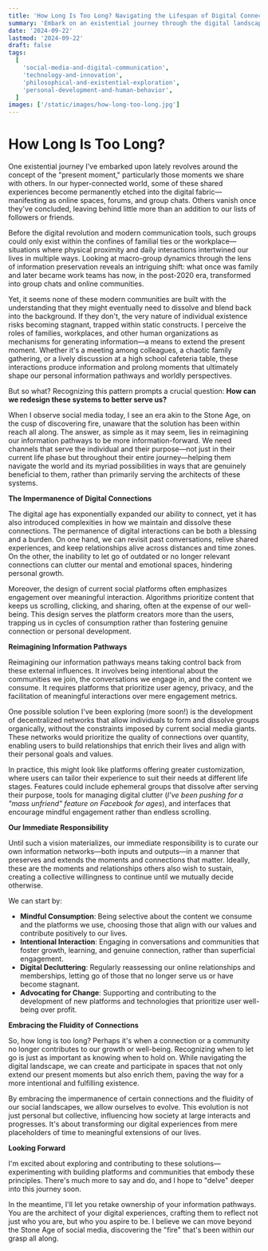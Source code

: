 ```yaml
---
title: 'How Long Is Too Long? Navigating the Lifespan of Digital Connections'
summary: 'Embark on an existential journey through the digital landscape, exploring the impermanence of online communities and reimagining how we can design more meaningful, fluid, and purpose-driven information pathways for the future.'
date: '2024-09-22'
lastmod: '2024-09-22'
draft: false
tags:
  [
    'social-media-and-digital-communication',
    'technology-and-innovation',
    'philosophical-and-existential-exploration',
    'personal-development-and-human-behavior',
  ]
images: ['/static/images/how-long-too-long.jpg']
---
```


# How Long Is Too Long?

One existential journey I've embarked upon lately revolves around the concept of the "present moment," particularly those moments we share with others. In our hyper-connected world, some of these shared experiences become permanently etched into the digital fabric—manifesting as online spaces, forums, and group chats. Others vanish once they've concluded, leaving behind little more than an addition to our lists of followers or friends.

Before the digital revolution and modern communication tools, such groups could only exist within the confines of familial ties or the workplace—situations where physical proximity and daily interactions intertwined our lives in multiple ways. Looking at macro-group dynamics through the lens of information preservation reveals an intriguing shift: what once was family and later became work teams has now, in the post-2020 era, transformed into group chats and online communities.

Yet, it seems none of these modern communities are built with the understanding that they might eventually need to dissolve and blend back into the background. If they don't, the very nature of individual existence risks becoming stagnant, trapped within static constructs. I perceive the roles of families, workplaces, and other human organizations as mechanisms for generating information—a means to extend the present moment. Whether it's a meeting among colleagues, a chaotic family gathering, or a lively discussion at a high school cafeteria table, these interactions produce information and prolong moments that ultimately shape our personal information pathways and worldly perspectives.

But so what? Recognizing this pattern prompts a crucial question: **How can we redesign these systems to better serve us?**

When I observe social media today, I see an era akin to the Stone Age, on the cusp of discovering fire, unaware that the solution has been within reach all along. The answer, as simple as it may seem, lies in reimagining our information pathways to be more information-forward. We need channels that serve the individual and their purpose—not just in their current life phase but throughout their entire journey—helping them navigate the world and its myriad possibilities in ways that are genuinely beneficial to them, rather than primarily serving the architects of these systems.

**The Impermanence of Digital Connections**

The digital age has exponentially expanded our ability to connect, yet it has also introduced complexities in how we maintain and dissolve these connections. The permanence of digital interactions can be both a blessing and a burden. On one hand, we can revisit past conversations, relive shared experiences, and keep relationships alive across distances and time zones. On the other, the inability to let go of outdated or no longer relevant connections can clutter our mental and emotional spaces, hindering personal growth.

Moreover, the design of current social platforms often emphasizes engagement over meaningful interaction. Algorithms prioritize content that keeps us scrolling, clicking, and sharing, often at the expense of our well-being. This design serves the platform creators more than the users, trapping us in cycles of consumption rather than fostering genuine connection or personal development.

**Reimagining Information Pathways**

Reimagining our information pathways means taking control back from these external influences. It involves being intentional about the communities we join, the conversations we engage in, and the content we consume. It requires platforms that prioritize user agency, privacy, and the facilitation of meaningful interactions over mere engagement metrics.

One possible solution I've been exploring (more soon!) is the development of decentralized networks that allow individuals to form and dissolve groups organically, without the constraints imposed by current social media giants. These networks would prioritize the quality of connections over quantity, enabling users to build relationships that enrich their lives and align with their personal goals and values.

In practice, this might look like platforms offering greater customization, where users can tailor their experience to suit their needs at different life stages. Features could include ephemeral groups that dissolve after serving their purpose, tools for managing digital clutter (_I've been pushing for a "mass unfriend" feature on Facebook for ages_), and interfaces that encourage mindful engagement rather than endless scrolling.

**Our Immediate Responsibility**

Until such a vision materializes, our immediate responsibility is to curate our own information networks—both inputs and outputs—in a manner that preserves and extends the moments and connections that matter. Ideally, these are the moments and relationships others also wish to sustain, creating a collective willingness to continue until we mutually decide otherwise.

We can start by:

- **Mindful Consumption**: Being selective about the content we consume and the platforms we use, choosing those that align with our values and contribute positively to our lives.
- **Intentional Interaction**: Engaging in conversations and communities that foster growth, learning, and genuine connection, rather than superficial engagement.
- **Digital Decluttering**: Regularly reassessing our online relationships and memberships, letting go of those that no longer serve us or have become stagnant.
- **Advocating for Change**: Supporting and contributing to the development of new platforms and technologies that prioritize user well-being over profit.

**Embracing the Fluidity of Connections**

So, how long is too long? Perhaps it's when a connection or a community no longer contributes to our growth or well-being. Recognizing when to let go is just as important as knowing when to hold on. While navigating the digital landscape, we can create and participate in spaces that not only extend our present moments but also enrich them, paving the way for a more intentional and fulfilling existence.

By embracing the impermanence of certain connections and the fluidity of our social landscapes, we allow ourselves to evolve. This evolution is not just personal but collective, influencing how society at large interacts and progresses. It's about transforming our digital experiences from mere placeholders of time to meaningful extensions of our lives.

**Looking Forward**

I'm excited about exploring and contributing to these solutions—experimenting with building platforms and communities that embody these principles. There's much more to say and do, and I hope to "delve" deeper into this journey soon.

In the meantime, I'll let you retake ownership of your information pathways. You are the architect of your digital experiences, crafting them to reflect not just who you are, but who you aspire to be. I believe we can move beyond the Stone Age of social media, discovering the "fire" that's been within our grasp all along.

